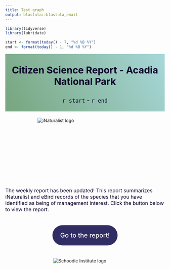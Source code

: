 ```yaml
---
title: Test graph
output: blastula::blastula_email
---
```


<link rel="stylesheet" href="email_style.css"/>

```r
library(tidyverse)
library(lubridate)

start <- format(today() - 7, "%d %B %Y")
end <- format(today() - 1, "%d %B %Y")

```


<!-- Header -->
<div style = "
  text-align: center; 
  padding: 3px 0;
  background-image: linear-gradient(240deg, rgba(146, 206, 208, 0.8), rgba(85, 143, 94, 0.8));
  ">
  
<div style = "
  color: rgba(13, 4, 42, 1); 
  font-size: 30px; 
  font-weight: 700;
  "> 
Citizen Science Report - Acadia National Park
</div>

<div style = "
  color: rgba(13, 4, 42, 1); 
  font-size: 20px; 
  font-weight: 500;
  "> 
`r start` - `r end`
</div>

</div>


<!-- Introduction -->
<div style = "
  position: relative;
  margin: 20px auto;
  height: 200px;
  width: 300px;
  border-radius: 5px;
  ">
<img src = "img/monarch.jpg" alt = "iNaturalist logo" style = "
  object-fit: cover;
  overflow: hidden;
  ">
</div>
  
<div style = "
  color: rgba(13, 4, 42, 1);
  font-size: 16px;
  ">
The weekly report has been updated! This report summarizes iNaturalist and eBird records of the species that you have identified as being of management interest. Click the button below to view the report.
</div>



<!-- Button -->
<div style = "
  position: relative;
  margin: 60px auto;
  text-align: center;
  ">
<a href = "https://schoodicinstitute.org/" style = "
  position: relative;
  font-size: 20px;
  font-weight: 500;
  color: white;
  background-color: rgb(48, 44, 100);
  text-decoration: none;
  padding: 20px 25px;
  border-radius: 100vmax;
  ">
Go to the report!
</a>
</div>


<!-- End -->
<!-- <div style = " -->
<!--   color: rgba(13, 4, 42, 1); -->
<!--   font-size: 14px; -->
<!--   margin-bottom: 20px; -->
<!--   text-align: center; -->
<!--   "> -->
<!-- Schoodic Institute at Acadia National Park, `r year` -->
<!-- </div> -->


<div style = "
  position: relative;
  margin: 30px auto;
  height: 100px;
  width: 200px;
  border-radius: 5px;
  ">
<img src = "img/schoodic_horizontal.jpeg" alt = "Schoodic Institute logo" style = "
  object-fit: cover;
  overflow: hidden;
  ">
</div>


